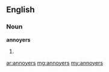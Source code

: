 ==English==

===Noun===
'''annoyers'''

# {{plural of|[[annoyer]]}}

[[ar:annoyers]]
[[mg:annoyers]]
[[my:annoyers]]